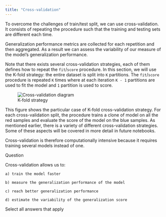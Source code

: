 ```yaml
---
title: "Cross-validation"
---
```


To overcome the challenges of train/test split, we can use cross-validation. It consists of repeating the procedure such that the training and testing sets are different each time.

Generalization performance metrics are collected for each repetition and then aggregated. As a result we can assess the variability of our measure of the model's generalization performance.

Note that there exists several cross-validation strategies, each of them defines how to repeat the `fit`/`score` procedure. In this section, we will use the K-fold strategy: the entire dataset is split into `K` partitions. The `fit`/`score` procedure is repeated `K` times where at each iteration `K - 1` partitions are used to fit the model and `1` partition is used to score.

![K-fold strategy](https://inria.github.io/scikit-learn-mooc/_images/cross_validation_diagram.png){alt="Cross-validation diagram"}

::: callout-note
This figure shows the particular case of K-fold cross-validation strategy. For each cross-validation split, the procedure trains a clone of model on all the red samples and evaluate the score of the model on the blue samples. As mentioned earlier, there is a variety of different cross-validation strategies. Some of these aspects will be covered in more detail in future notebooks.
:::

Cross-validation is therefore computationally intensive because it requires training several models instead of one.


Question

Cross-validation allows us to:

    a) train the model faster

    b) measure the generalization performance of the model

    c) reach better generalization performance

    d) estimate the variability of the generalization score

Select all answers that apply
